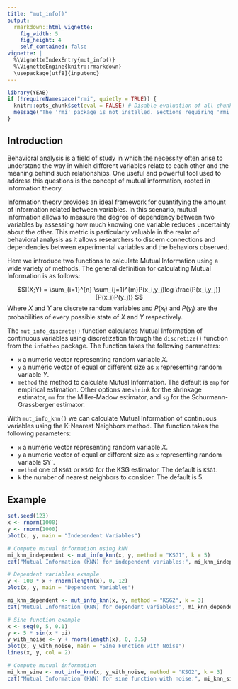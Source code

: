 ---
title: "mut_info()"
output:
  rmarkdown::html_vignette:
    fig_width: 5
    fig_height: 4
    self_contained: false
vignette: |
  %\VignetteIndexEntry{mut_info()} 
  %\VignetteEngine{knitr::rmarkdown} 
  \usepackage[utf8]{inputenc}
---

```{r echo = FALSE, warning=FALSE}
library(YEAB)
if (!requireNamespace("rmi", quietly = TRUE)) {
  knitr::opts_chunk$set(eval = FALSE) # Disable evaluation of all chunks
  message("The 'rmi' package is not installed. Sections requiring 'rmi' will be skipped.")
}
```

## Introduction

Behavioral analysis is a field of study in which the necessity often arise to understand the way in which different variables relate to each other and the meaning behind such relationships. One useful and powerful tool used to address this questions is the concept of mutual information, rooted in information theory.

Information theory provides an ideal framework for quantifying the amount of information related between variables. In this scenario, mutual information allows to measure the degree of dependency between two variables by assessing how much knowing one variable reduces uncertainty about the other. This metric is particularly valuable in the realm of behavioral analysis as it allows researchers to discern connections and dependencies between experimental variables and the behaviors observed.

Here we introduce two functions to calculate Mutual Information using a wide variety of methods. The general definition for calculating Mutual Information is as follows:

$$I(X;Y) = \sum_{i=1}^{n} \sum_{j=1}^{m}P(x_i,y_j)log \frac{P(x_i,y_j)}{P(x_i)P(y_j)} $$
Where $X$ and $Y$ are discrete random variables and $P(x_i)$ and $P(y_j)$ are the probabilities of every possible state of $X$ and $Y$ respectively.

The `mut_info_discrete()` function calculates Mutual Information of continuous variables using discretization through the `discretize()` function from the `infotheo` package. The function takes the following parameters:

- `x` a numeric vector representing random variable $X$.
- `y` a numeric vector of equal or different size as `x` representing random variable $Y$.
- `method` the method to calculate Mutual Information. The default is `emp` for empirical estimation. Other options are`shrink` for the shrinkage estimator, `mm` for the Miller-Madow estimator, and `sg` for the Schurmann-Grassberger estimator.

With `mut_info_knn()` we can calculate Mutual Information of continuous variables using the K-Nearest Neighbors method. The function takes the following parameters:

- `x` a numeric vector representing random variable $X$.
- `y` a numeric vector of equal or different size as `x` representing random variable $Y`.
- `method` one of `KSG1` or `KSG2` for the KSG estimator. The default is `KSG1`.
- `k` the number of nearest neighbors to consider. The default is 5.

## Example
```{r mutual-information-example, eval=requireNamespace("rmi", quietly = TRUE)}
set.seed(123)
x <- rnorm(1000)
y <- rnorm(1000)
plot(x, y, main = "Independent Variables")

# Compute mutual information using kNN
mi_knn_independent <- mut_info_knn(x, y, method = "KSG1", k = 5)
cat("Mutual Information (KNN) for independent variables:", mi_knn_independent, "\n")

# Dependent variables example
y <- 100 * x + rnorm(length(x), 0, 12)
plot(x, y, main = "Dependent Variables")

mi_knn_dependent <- mut_info_knn(x, y, method = "KSG2", k = 3)
cat("Mutual Information (KNN) for dependent variables:", mi_knn_dependent, "\n")

# Sine function example
x <- seq(0, 5, 0.1)
y <- 5 * sin(x * pi)
y_with_noise <- y + rnorm(length(x), 0, 0.5)
plot(x, y_with_noise, main = "Sine Function with Noise")
lines(x, y, col = 2)

# Compute mutual information
mi_knn_sine <- mut_info_knn(x, y_with_noise, method = "KSG2", k = 3)
cat("Mutual Information (KNN) for sine function with noise:", mi_knn_sine, "\n")
```